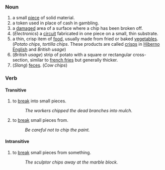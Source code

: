===Noun===

# a small [[piece]] of solid material.
# a token used in place of cash in gambling.
# a [[damage]]d area of a surface where a chip has been broken off.
# (''Electronics'') a [[circuit]] fabricated in one piece on a small, thin substrate.
# a thin, crisp item of [[food]], usually made from fried or baked [[vegetable]]s.  (''Potato chips'', ''tortilla chips''. These products are called [[crisp]]s in [[Hiberno English]] and ''British usage'')
# (''British usage'') strip of potato with a square or rectangular cross-section, similar to [[french fries]] but generally thicker.
# (''Slang'') [[feces]].  (''Cow chips'')

===Verb===
====Transitive====

# to [[break]] into small pieces.
#: ''The workers chipped the dead branches into mulch.''
# to [[break]] small pieces from.
#: ''Be careful not to chip the paint.''

====Intransitive====

# to [[break]] small pieces from something.
#: ''The sculptor chips away at the marble block.''